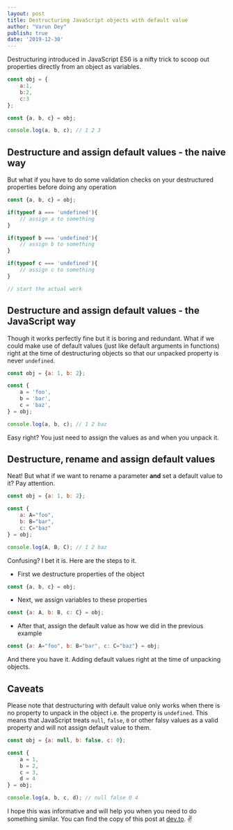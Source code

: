 ```yaml
---
layout: post
title: Destructuring JavaScript objects with default value
author: "Varun Dey"
publish: true
date: '2019-12-30'
---
```

Destructuring introduced in JavaScript ES6 is a nifty trick to scoop out properties directly from an object as variables.
```js
const obj = {
    a:1,
    b:2,
    c:3
};

const {a, b, c} = obj;

console.log(a, b, c); // 1 2 3
```

## Destructure and assign default values - the naive way
But what if you have to do some validation checks on your destructured properties before doing any operation
```javascript
const {a, b, c} = obj;

if(typeof a === 'undefined'){
    // assign a to something
}

if(typeof b === 'undefined'){
    // assign b to something
}

if(typeof c === 'undefined'){
    // assign c to something
}

// start the actual work
```

## Destructure and assign default values - the JavaScript way
Though it works perfectly fine but it is boring and redundant. What if we could make use of default values (just like default arguments in functions) right at the time of destructuring objects so that our unpacked property is never `undefined`.
```javascript
const obj = {a: 1, b: 2};

const {
    a = 'foo',
    b = 'bar',
    c = 'baz',
} = obj;

console.log(a, b, c); // 1 2 baz
```
Easy right? You just need to assign the values as and when you unpack it.

## Destructure, rename and assign default values
Neat! But what if we want to rename a parameter **and** set a default value to it? Pay attention.
```javascript
const obj = {a: 1, b: 2};

const {
    a: A="foo",
    b: B="bar",
    c: C="baz"
} = obj;

console.log(A, B, C); // 1 2 baz
```
Confusing? I bet it is. Here are the steps to it.

- First we destructure properties of the object
```javascript
const {a, b, c} = obj;
```
- Next, we assign variables to these properties
```js
const {a: A, b: B, c: C} = obj;
```
- After that, assign the default value as how we did in the previous example
```js
const {a: A="foo", b: B="bar", c: C="baz"} = obj;
```
And there you have it. Adding default values right at the time of unpacking objects.

## Caveats
Please note that destructuring with default value only works when there is no property to unpack in the object i.e. the property is `undefined`. This means that JavaScript treats `null`, `false`, `0` or other falsy values as a valid property and will not assign default value to them.
```js
const obj = {a: null, b: false, c: 0};

const {
    a = 1,
    b = 2,
    c = 3,
    d = 4
} = obj;

console.log(a, b, c, d); // null false 0 4
```

I hope this was informative and will help you when you need to do something similar. You can find the copy of this post at [dev.to](https://dev.to/varundey/destructuring-javascript-objects-with-default-value-5b7d). ✌️
